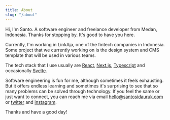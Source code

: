```yaml
---
title: About
slug: "/about"
---
```


Hi, I'm Santo. A software engineer and freelance developer from Medan, Indonesia. Thanks for stopping by. It's good to have you here.

Currently, I'm working in  LinkAja, one of the fintech companies in Indonesia. Some project that we currently working on is the design system and CMS template that will be used in various teams.

The tech stack that I use usually are [React](https://reactjs.org/), [Next.js](https://nextjs.org/), [Typescript](https://www.typescriptlang.org/) and occasionally [Svelte](https://svelte.dev/).

Software engineering is fun for me, although sometimes it feels exhausting. But it offers endless learning and  sometimes it's surprising to see that so many problems can be solved through technology. If you feel the same or just want to connect, you can reach me via email hello@santosidauruk.com or [twitter](https://twitter.com/santosidauruk) and [instagram](https://www.instagram.com/_vincensiuss/).

Thanks and have a good day!